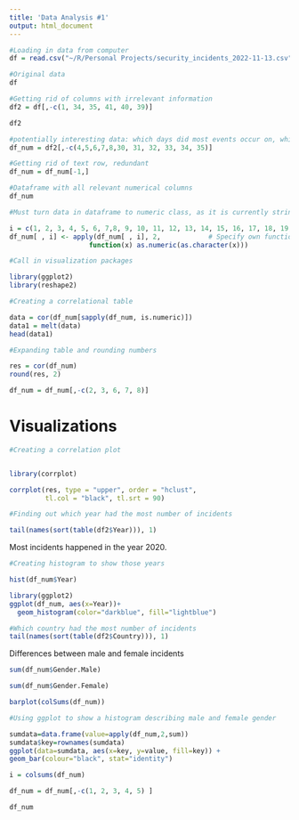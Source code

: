 ---
title: 'Data Analysis #1'
output: html_document
---



```{r}
#Loading in data from computer
df = read.csv("~/R/Personal Projects/security_incidents_2022-11-13.csv")
```

```{r}
#Original data
df
```

```{r}
#Getting rid of columns with irrelevant information
df2 = df[,-c(1, 34, 35, 41, 40, 39)]
```

```{r}
df2
```

```{r}
#potentially interesting data: which days did most events occur on, which country was the most common, difference between national and international, differences between gender, 
df_num = df2[,-c(4,5,6,7,8,30, 31, 32, 33, 34, 35)]
```

```{r}
#Getting rid of text row, redundant
df_num = df_num[-1,]
```

```{r}
#Dataframe with all relevant numerical columns
df_num
```

```{r}
#Must turn data in dataframe to numeric class, as it is currently string

i = c(1, 2, 3, 4, 5, 6, 7,8, 9, 10, 11, 12, 13, 14, 15, 16, 17, 18, 19, 20, 21, 22, 23, 24)
df_num[ , i] <- apply(df_num[ , i], 2,            # Specify own function within apply
                    function(x) as.numeric(as.character(x)))
```

```{r}
#Call in visualization packages

library(ggplot2)
library(reshape2)
```

```{r}
#Creating a correlational table

data = cor(df_num[sapply(df_num, is.numeric)])
data1 = melt(data)
head(data1)
```


```{r}
#Expanding table and rounding numbers

res = cor(df_num)
round(res, 2)
```

```{r}
df_num = df_num[,-c(2, 3, 6, 7, 8)]
```


# Visualizations



```{r}
#Creating a correlation plot


library(corrplot)

corrplot(res, type = "upper", order = "hclust", 
         tl.col = "black", tl.srt = 90)
```

```{r}
#Finding out which year had the most number of incidents

tail(names(sort(table(df2$Year))), 1)


```

Most incidents happened in the year 2020. 


```{r}
#Creating histogram to show those years

hist(df_num$Year)
```
```{r}
library(ggplot2)
ggplot(df_num, aes(x=Year))+
  geom_histogram(color="darkblue", fill="lightblue")
```


```{r}
#Which country had the most number of incidents
tail(names(sort(table(df2$Country))), 1)
```

Differences between male and female incidents

```{r}
sum(df_num$Gender.Male)
```

```{r}
sum(df_num$Gender.Female)
```

```{r}
barplot(colSums(df_num))
```

```{r}
#Using ggplot to show a histogram describing male and female gender

sumdata=data.frame(value=apply(df_num,2,sum))
sumdata$key=rownames(sumdata)
ggplot(data=sumdata, aes(x=key, y=value, fill=key)) +
geom_bar(colour="black", stat="identity")
```



```{r}
i = colsums(df_num)
```

```{r}
df_num = df_num[,-c(1, 2, 3, 4, 5) ]
```


```{r}
df_num
```


